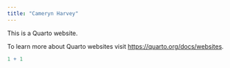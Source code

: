 ```yaml
---
title: "Cameryn Harvey"
---
```


This is a Quarto website.

To learn more about Quarto websites visit <https://quarto.org/docs/websites>.

```r
1 + 1
```

